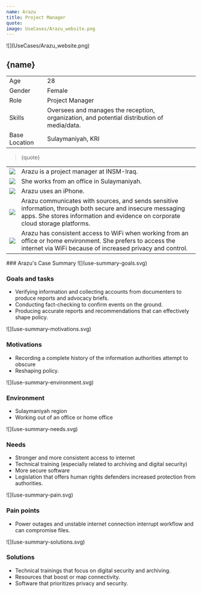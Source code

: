 ```yaml
---
name: Arazu
title: Project Manager
quote: 
image: UseCases/Arazu_website.png
---
```



<ProfileSection>
![](UseCases/Arazu_website.png)

## **{name}**

|               |                                                                                               |
| ------------- | --------------------------------------------------------------------------------------------- |
| Age           | 28                                                                                            |
| Gender        | Female                                                                                        |
| Role          | Project Manager                                                                               |                        
| Skills        | Oversees and manages the reception, organization, and potential distribution of media/data.   |
| Base Location | Sulaymaniyah, KRI                                                                             |   

> {quote}

|                    |                                                                                                                                                                                                 |
| ------------------ | ----------------------------------------------------------------------------------------------------------------------------------------------------------------------------------------------- |
| ![](checkmark.svg) | Arazu is a project manager at INSM-Iraq.                                                                                                                                                        |
| ![](folder.svg)    | She works from an office in Sulaymaniyah.                                                                                                                                                       |
| ![](play.svg)      | Arazu uses an iPhone.                                                                                                                                                                           |
| ![](website.svg)   | Arazu communicates with sources, and sends sensitive information, through both secure and insecure messaging apps. She stores information and evidence on corporate cloud storage platforms.    |                                                                                                      |
| ![](squares.svg)   | Arazu has consistent access to WiFi when working from an office or home environment. She prefers to access the internet via WiFi because of increased privacy and control.                      |

</ProfileSection>
<AchievementsSection>
    ### Arazu's Case Summary

<AchievementItem>
![](use-summary-goals.svg)

### Goals and tasks

- Verifying information and collecting accounts from documenters to produce reports and advocacy briefs. 
- Conducting fact-checking to confirm events on the ground.
- Producing accurate reports and recommendations that can effectively shape policy. 

</AchievementItem>
<AchievementItem>
![](use-summary-motivations.svg)

### Motivations

- Recording a complete history of the information authorities attempt to obscure
- Reshaping policy.  

</AchievementItem>
<AchievementItem>
![](use-summary-environment.svg)

### Environment

- Sulaymaniyah region 
- Working out of an office or home office

</AchievementItem>
<AchievementItem>
![](use-summary-needs.svg)

### Needs

- Stronger and more consistent access to internet
- Technical training (especially related to archiving and digital security)
- More secure software
- Legislation that offers human rights defenders increased protection from authorities.  

</AchievementItem>
<AchievementItem>
![](use-summary-pain.svg)

### Pain points

- Power outages and unstable internet connection interrupt workflow and can compromise files. 

</AchievementItem>
<AchievementItem>
![](use-summary-solutions.svg)

### Solutions

- Technical trainings that focus on digital security and archiving. 
- Resources that boost or map connectivity. 
- Software that prioritizes privacy and security. 

</AchievementItem>
</AchievementsSection>
